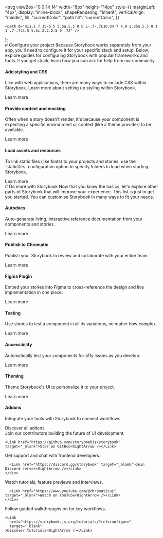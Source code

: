 
  <svg
    viewBox="0 0 14 14"
    width="8px"
    height="14px"
    style={{
      marginLeft: "4px",
      display: "inline-block",
      shapeRendering: "inherit",
      verticalAlign: "middle",
      fill: "currentColor",
      "path fill": "currentColor",
    }}
  >
    <path d="m11.1 7.35-5.5 5.5a.5.5 0 0 1-.7-.7L10.04 7 4.9 1.85a.5.5 0 1 1 .7-.7l5.5 5.5c.2.2.2.5 0 .7Z" />
  </svg>
);

<Meta title="Configure your project" />

<div className="sb-container">
  <div className="sb-section-title">
    # Configure your project
    Because Storybook works separately from your app, you'll need to configure it for your specific stack and setup. Below, explore guides for configuring Storybook with popular frameworks and tools. If you get stuck, learn how you can ask for help from our community.
  </div>
  <div className="sb-section">
    <div className="sb-section-item">
      <BasePathImage
        src="/storybook-assets/styling.png"
        alt="A wall of logos representing different styling technologies"
        width={0}
        height={0}
        style={{ width: "100%", height: "auto" }}
      />
      <h4 className="sb-section-item-heading">Add styling and CSS</h4>
      <p className="sb-section-item-paragraph">Like with web applications, there are many ways to include CSS within Storybook. Learn more about setting up styling within Storybook.</p>
      <Link
        href="https://storybook.js.org/docs/configure/styling-and-css/?renderer=react&ref=configure"
        target="_blank"
      >Learn more<RightArrow /></Link>
    </div>
    <div className="sb-section-item">
      <BasePathImage
        width={0}
        height={0}
        style={{ width: "100%", height: "auto" }}
        src="/storybook-assets/context.png"
        alt="An abstraction representing the composition of data for a component"
      />
      <h4 className="sb-section-item-heading">Provide context and mocking</h4>
      <p className="sb-section-item-paragraph">Often when a story doesn't render, it's because your component is expecting a specific environment or context (like a theme provider) to be available.</p>
      <Link
        href="https://storybook.js.org/docs/writing-stories/decorators/?renderer=react&ref=configure#context-for-mocking"
        target="_blank"
      >Learn more<RightArrow /></Link>
    </div>
    <div className="sb-section-item">
      <BasePathImage
        width={0}
        height={0}
        style={{ width: "100%", height: "auto" }}
        src="/storybook-assets/assets.png"
        alt="A representation of typography and image assets"
      />
      <div>
        <h4 className="sb-section-item-heading">Load assets and resources</h4>
        <p className="sb-section-item-paragraph">To link static files (like fonts) to your projects and stories, use the `staticDirs` configuration option to specify folders to load when starting Storybook.</p>
        <Link
          href="https://storybook.js.org/docs/configure/images-and-assets/?renderer=react&ref=configure"
          target="_blank"
        >Learn more<RightArrow /></Link>
      </div>
    </div>
  </div>
</div>
<div className="sb-container">
  <div className="sb-section-title">
    # Do more with Storybook
    Now that you know the basics, let's explore other parts of Storybook that will improve your experience. This list is just to get you started. You can customise Storybook in many ways to fit your needs.
  </div>

  <div className="sb-section">
    <div className="sb-features-grid">
      <div className="sb-grid-item">
        <BasePathImage
          width={0}
          height={0}
          style={{ width: "100%", height: "auto" }}
          src="/storybook-assets/docs.png"
          alt="A screenshot showing the autodocs tag being set, pointing a docs page being generated"
        />
        <h4 className="sb-section-item-heading">Autodocs</h4>
        <p className="sb-section-item-paragraph">Auto-generate living, interactive reference documentation from your components and stories.</p>
        <Link
          href="https://storybook.js.org/docs/writing-docs/autodocs/?renderer=react&ref=configure"
          target="_blank"
        >Learn more<RightArrow /></Link>
      </div>
      <div className="sb-grid-item">
        <BasePathImage
          width={0}
          height={0}
          style={{ width: "100%", height: "auto" }}
          src="/storybook-assets/share.png"
          alt="A browser window showing a Storybook being published to a chromatic.com URL"
        />
        <h4 className="sb-section-item-heading">Publish to Chromatic</h4>
        <p className="sb-section-item-paragraph">Publish your Storybook to review and collaborate with your entire team.</p>
        <Link
          href="https://storybook.js.org/docs/sharing/publish-storybook/?renderer=react&ref=configure#publish-storybook-with-chromatic"
          target="_blank"
        >Learn more<RightArrow /></Link>
      </div>
      <div className="sb-grid-item">
        <BasePathImage
          width={0}
          height={0}
          style={{ width: "100%", height: "auto" }}
          src="/storybook-assets/figma-plugin.png"
          alt="Windows showing the Storybook plugin in Figma"
        />
        <h4 className="sb-section-item-heading">Figma Plugin</h4>
        <p className="sb-section-item-paragraph">Embed your stories into Figma to cross-reference the design and live implementation in one place.</p>
        <Link
          href="https://storybook.js.org/docs/sharing/design-integrations/?renderer=react&ref=configure#embed-storybook-in-figma-with-the-plugin"
          target="_blank"
        >Learn more<RightArrow /></Link>
      </div>
      <div className="sb-grid-item">
        <BasePathImage
          width={0}
          height={0}
          style={{ width: "100%", height: "auto" }}
          src="/storybook-assets/testing.png"
          alt="Screenshot of tests passing and failing"
        />
        <h4 className="sb-section-item-heading">Testing</h4>
        <p className="sb-section-item-paragraph">Use stories to test a component in all its variations, no matter how complex.</p>
        <Link
          href="https://storybook.js.org/docs/writing-tests/?renderer=react&ref=configure"
          target="_blank"
        >Learn more<RightArrow /></Link>
      </div>
      <div className="sb-grid-item">
        <BasePathImage
          width={0}
          height={0}
          style={{ width: "100%", height: "auto" }}
          src="/storybook-assets/accessibility.png"
          alt="Screenshot of accessibility tests passing and failing"
        />
        <h4 className="sb-section-item-heading">Accessibility</h4>
        <p className="sb-section-item-paragraph">Automatically test your components for a11y issues as you develop.</p>
        <Link
          href="https://storybook.js.org/docs/writing-tests/accessibility-testing/?renderer=react&ref=configure"
          target="_blank"
        >Learn more<RightArrow /></Link>
      </div>
      <div className="sb-grid-item">
        <BasePathImage
          width={0}
          height={0}
          style={{ width: "100%", height: "auto" }}
          src="/storybook-assets/theming.png"
          alt="Screenshot of Storybook in light and dark mode"
        />
        <h4 className="sb-section-item-heading">Theming</h4>
        <p className="sb-section-item-paragraph">Theme Storybook's UI to personalize it to your project.</p>
        <Link
          href="https://storybook.js.org/docs/configure/theming/?renderer=react&ref=configure"
          target="_blank"
        >Learn more<RightArrow /></Link>
      </div>
    </div>
  </div>
</div>
<div className="sb-addon">
  <div className="sb-addon-text">
    <h4>Addons</h4>
    <p className="sb-section-item-paragraph">Integrate your tools with Storybook to connect workflows.</p>
    <Link
      href="https://storybook.js.org/addons/?ref=configure"
      target="_blank"
    >Discover all addons<RightArrow /></Link>
  </div>
  <div className="sb-addon-img">
    <BasePathImage
      width={650}
      height={347}
      src="/storybook-assets/addon-library.png"
      alt="Integrate your tools with Storybook to connect workflows."
    />
  </div>
</div>

<div className="sb-section sb-socials">
  <div className="sb-section-item">
    <BasePathImage
      width={32}
      height={32}
      layout="fixed"
      src="/storybook-assets/github.svg"
      alt="Github logo"
      className="sb-explore-image"
    />
    Join our contributors building the future of UI development.

    <Link href="https://github.com/storybookjs/storybook" target="_blank">Star on GitHub<RightArrow /></Link>
  </div>
  <div className="sb-section-item">
    <BasePathImage
      width={33}
      height={32}
      layout="fixed"
      src="/storybook-assets/discord.svg"
      alt="Discord logo"
      className="sb-explore-image"
    />
    <div>
      Get support and chat with frontend developers.

      <Link href="https://discord.gg/storybook" target="_blank">Join Discord server<RightArrow /></Link>
    </div>
  </div>
  <div className="sb-section-item">
    <BasePathImage
      width={32}
      height={32}
      layout="fixed"
      src="/storybook-assets/youtube.svg"
      alt="Youtube logo"
      className="sb-explore-image"
    />
    <div>
      Watch tutorials, feature previews and interviews.

      <Link href="https://www.youtube.com/@chromaticui" target="_blank">Watch on YouTube<RightArrow /></Link>
    </div>
  </div>
  <div className="sb-section-item">
    <BasePathImage
      width={33}
      height={32}
      layout="fixed"
      src="/storybook-assets/tutorials.svg"
      alt="A book"
      className="sb-explore-image"
    />
    <p>Follow guided walkthroughs on for key workflows.</p>
    
    <Link
      href="https://storybook.js.org/tutorials/?ref=configure"
      target="_blank"
    >Discover tutorials<RightArrow /></Link>
  </div>
</div>

<style>
  {`
  .sb-container {
    margin-bottom: 48px;
  }

  .sb-section {
    width: 100%;
    display: flex;
    flex-direction: row;
    gap: 20px;
  }

  img {
    object-fit: cover;
  }

  .sb-section-title {
    margin-bottom: 32px;
  }

  .sb-section a:not(h1 a, h2 a, h3 a) {
    font-size: 14px;
  }

  .sb-section-item, .sb-grid-item {
    flex: 1;
    display: flex;
    flex-direction: column;
  }

  .sb-section-item-heading {
    padding-top: 20px !important;
    padding-bottom: 5px !important;
    margin: 0 !important;
  }
  .sb-section-item-paragraph {
    margin: 0;
    padding-bottom: 10px;
  }

  .sb-chevron {
    margin-left: 5px;
  }

  .sb-features-grid {
    display: grid;
    grid-template-columns: repeat(2, 1fr);
    grid-gap: 32px 20px;
  }

  .sb-socials {
    display: grid;
    grid-template-columns: repeat(4, 1fr);
  }

  .sb-socials p {
    margin-bottom: 10px;
  }

  .sb-explore-image {
    max-height: 32px;
    align-self: flex-start;
  }

  .sb-addon {
    width: 100%;
    display: flex;
    align-items: center;
    position: relative;
    background-color: #EEF3F8;
    border-radius: 5px;
    border: 1px solid rgba(0, 0, 0, 0.05);
    background: #EEF3F8;
    height: 180px;
    margin-bottom: 48px;
    overflow: hidden;
  }

  .sb-addon-text {
    padding-left: 48px;
    max-width: 240px;
  }

  .sb-addon-text h4 {
    padding-top: 0px;
  }

  .sb-addon-img {
    position: absolute;
    left: 345px;
    top: 0;
    height: 100%;
    width: 200%;
    overflow: hidden;
  }

  .sb-addon-img img {
    width: 650px;
    transform: rotate(-15deg);
    margin-left: 40px;
    margin-top: -72px;
    box-shadow: 0 0 1px rgba(255, 255, 255, 0);
    backface-visibility: hidden;
  }

  @media screen and (max-width: 800px) {
    .sb-addon-img {
      left: 300px;
    }
  }

  @media screen and (max-width: 600px) {
    .sb-section {
      flex-direction: column;
    }

    .sb-features-grid {
      grid-template-columns: repeat(1, 1fr);
    }

    .sb-socials {
      grid-template-columns: repeat(2, 1fr);
    }

    .sb-addon {
      height: 280px;
      align-items: flex-start;
      padding-top: 32px;
      overflow: hidden;
    }

    .sb-addon-text {
      padding-left: 24px;
    }

    .sb-addon-img {
      right: 0;
      left: 0;
      top: 130px;
      bottom: 0;
      overflow: hidden;
      height: auto;
      width: 124%;
    }

    .sb-addon-img img {
      width: 1200px;
      transform: rotate(-12deg);
      margin-left: 0;
      margin-top: 48px;
      margin-bottom: -40px;
      margin-left: -24px;
    }
  }
  `}
</style>
